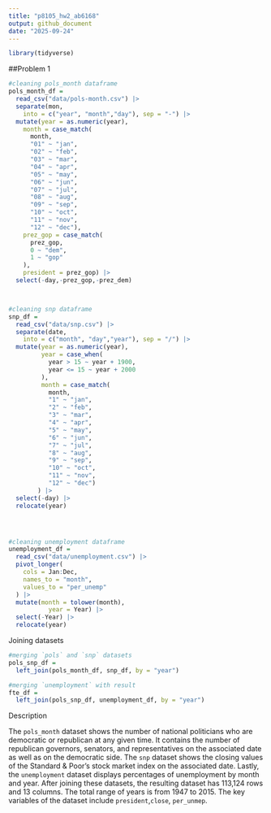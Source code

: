 ```yaml
---
title: "p8105_hw2_ab6168"
output: github_document
date: "2025-09-24"
---
```


```r
library(tidyverse)
```


##Problem 1
```r
#cleaning pols_month dataframe
pols_month_df = 
  read_csv("data/pols-month.csv") |> 
  separate(mon,
    into = c("year", "month","day"), sep = "-") |> 
  mutate(year = as.numeric(year),
    month = case_match(
      month,
      "01" ~ "jan",
      "02" ~ "feb",
      "03" ~ "mar",
      "04" ~ "apr",
      "05" ~ "may",
      "06" ~ "jun",
      "07" ~ "jul",
      "08" ~ "aug",
      "09" ~ "sep",
      "10" ~ "oct",
      "11" ~ "nov",
      "12" ~ "dec"),
    prez_gop = case_match(
      prez_gop,
      0 ~ "dem",
      1 ~ "gop"
    ),
    president = prez_gop) |> 
  select(-day,-prez_gop,-prez_dem)



#cleaning snp dataframe
snp_df = 
  read_csv("data/snp.csv") |> 
  separate(date,
    into = c("month", "day","year"), sep = "/") |> 
  mutate(year = as.numeric(year),
         year = case_when(
           year > 15 ~ year + 1900,
           year <= 15 ~ year + 2000
         ),
         month = case_match(
           month,
           "1" ~ "jan",
           "2" ~ "feb",
           "3" ~ "mar",
           "4" ~ "apr",
           "5" ~ "may",
           "6" ~ "jun",
           "7" ~ "jul",
           "8" ~ "aug",
           "9" ~ "sep",
           "10" ~ "oct",
           "11" ~ "nov",
           "12" ~ "dec")
        ) |> 
  select(-day) |> 
  relocate(year)




#cleaning unemployment dataframe
unemployment_df = 
  read_csv("data/unemployment.csv") |> 
  pivot_longer(
    cols = Jan:Dec,
    names_to = "month",
    values_to = "per_unemp"
  ) |> 
  mutate(month = tolower(month), 
           year = Year) |> 
  select(-Year) |> 
  relocate(year)

```


Joining datasets

```r
#merging `pols` and `snp` datasets
pols_snp_df =
  left_join(pols_month_df, snp_df, by = "year") 

#merging `unemployment` with result
fte_df =
  left_join(pols_snp_df, unemployment_df, by = "year")
```

Description

The `pols_month` dataset shows the number of national politicians who are democratic or republican at any given time. It contains the number of republican governors, senators, and representatives on the associated date as well as on the democratic side. The `snp` dataset shows the closing values of the Standard & Poor's stock market index on the associated date. Lastly, the `unemployment` dataset displays percentages of unemployment by month and year. After joining these datasets, the resulting dataset has 113,124 rows and 13 columns. The total range of years is from 1947 to 2015. The key variables of the dataset include `president`,`close`, `per_unmep`.










